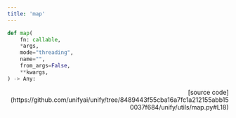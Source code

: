 ```yaml
---
title: 'map'
---
```


```python
def map(
    fn: callable,
    *args,
    mode="threading",
    name="",
    from_args=False,
    **kwargs,
) -> Any:
```

<p align="right">[source code](https://github.com/unifyai/unify/tree/8489443f55cba16a7fc1a212155abb150037f684/unify/utils/map.py#L18)</p>

